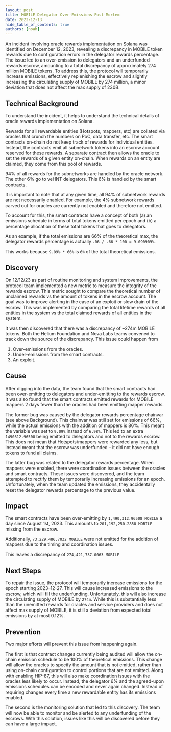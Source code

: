 ```yaml
---
layout: post
title: MOBILE Delegator Over-Emissions Post-Mortem
date: 2023-12-13
hide_table_of_contents: true
authors: [noah]
---
```


An incident involving oracle rewards implementation on Solana was identified on December 12, 2023,
revealing a discrepancy in MOBILE token rewards due to configuration errors in the delegator rewards
percentage. The issue led to an over-emission to delegators and an underfunded rewards escrow,
amounting to a total discrepancy of approximately 274 million MOBILE tokens. To address this, the
protocol will temporarily increase emissions, effectively replenishing the escrow and slightly
increasing the circulating supply of MOBILE by 274 million, a minor deviation that does not affect
the max supply of 230B.

<!--truncate-->

## Technical Background

To understand the incident, it helps to understand the technical details of oracle rewards
implementation on Solana.

Rewards for all rewardable entities (Hotspots, mappers, etc) are collated via oracles that crunch
the numbers on PoC, data transfer, etc. The smart contracts on-chain do not keep track of rewards
for individual entities. Instead, the contracts emit all subnetwork tokens into an escrow account
reserved for these rewards. A separate contract then allows the oracle to set the rewards of a given
entity on-chain. When rewards on an entity are claimed, they come from this pool of rewards.

94% of all rewards for the subnetworks are handled by the oracle network. The other 6% go to veHNT
delegators. This 6% is handled by the smart contracts.

It is important to note that at any given time, all 94% of subnetwork rewards are not necessarily
enabled. For example, the 4% subnetwork rewards carved out for oracles are currently not enabled and
therefore not emitted.

To account for this, the smart contracts have a concept of both (a) an emissions schedule in terms
of total tokens emitted per epoch and (b) a percentage allocation of these total tokens that goes to
delegators.

As an example, if the total emissions are 66% of the theoretical max, the delegator rewards
percentage is actually `.06 / .66 * 100 = 9.090909%`.

This works because `9.09% * 66%` is `6%` of the total theoretical emissions.

## Discovery

On 12/12/23 as part of routine monitoring and system improvements, the protocol team implemented a
new metric to measure the integrity of the rewards escrow. This metric sought to compare the
theoretical number of unclaimed rewards vs the amount of tokens in the escrow account. The goal was
to improve alerting in the case of an exploit or slow drain of the escrow. This was implemented by
comparing the total lifetime rewards of all entities in the system vs the total claimed rewards of
all entities in the system.

It was then discovered that there was a discrepancy of ~274m MOBILE tokens. Both the Helium
Foundation and Nova Labs teams convened to track down the source of the discrepancy. This issue
could happen from

1. Over-emissions from the oracles.
2. Under-emissions from the smart contracts.
3. An exploit.

## Cause

After digging into the data, the team found that the smart contracts had been over-emitting to
delegators and under-emitting to the rewards escrow. It was also found that the smart contracts
emitted rewards for MOBILE mappers 2 days fewer than the oracles had been emitting mapper rewards.

The former bug was caused by the delegator rewards percentage chainvar (see above Background). This
chainvar was still set for emissions of 66%, while the actual emissions with the addition of mappers
is 86%. This meant the variable was set to `9.09%` instead of `6.98%`. This led to an extra
`1490312.96508` being emitted to delegators and not to the rewards escrow. This does not mean that
Hotspots/mappers were rewarded any less, but instead meant that the escrow was underfunded – it did
not have enough tokens to fund all claims.

The latter bug was related to the delegator rewards percentage. When mappers were enabled, there
were coordination issues between the oracles and smart contracts. These issues were discovered, and
the team attempted to rectify them by temporarily increasing emissions for an epoch. Unfortunately,
when the team updated the emissions, they accidentally reset the delegator rewards percentage to the
previous value.

## Impact

The smart contracts have been over-emitting by `1,490,312.96508 MOBILE` a day since August
1st, 2023. This amounts to `201,192,250.2858 MOBILE` missing from the escrow.

Additionally, `73,229,486.7032 MOBILE` were not emitted for the addition of mappers due to the
timing and coordination issues.

This leaves a discrepancy of `274,421,737.0063 MOBILE`

## Next Steps

To repair the issue, the protocol will temporarily increase emissions for the epoch starting
2023–12-27. This will cause increased emissions to the escrow, which will fill the underfunding.
Unfortunately, this will also increase the circulating supply of MOBILE by `274m`. While this is
substantially less than the unemitted rewards for oracles and service providers and does not affect
max supply of MOBILE, it is still a deviation from expected total emissions by at most 0.12%.

## Prevention

Two major efforts will prevent this issue from happening again.

The first is that contract changes currently being audited will allow the on-chain emission schedule
to be 100% of theoretical emissions. This change will allow the oracles to specify the amount that
is not emitted, rather than using on-chain configuration to control portions that are not emitted.
Along with enabling HIP-87, this will also make coordination issues with the oracles less likely to
occur. Instead, the delegator 6% and the agreed-upon emissions schedules can be encoded and never
again changed. Instead of requiring changes every time a new rewardable entity has its emissions
enabled.

The second is the monitoring solution that led to this discovery. The team will now be able to
monitor and be alerted to any underfunding of the escrows. With this solution, issues like this will
be discovered before they can have a large impact.
